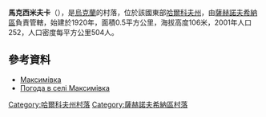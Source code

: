 {{coord|49|8|18|N|35|39|59|E|scale:100000_region:UA|display=title}}

'''馬克西米夫卡'''（{{lang-uk|Максимівка}}），是[[烏克蘭|烏克蘭]]的村落，位於該國東部[[哈爾科夫州|哈爾科夫州]]，由[[薩赫諾夫希納區|薩赫諾夫希納區]]負責管轄，始建於1920年，面積0.5平方公里，海拔高度106米，2001年人口252，人口密度每平方公里504人。

==參考資料==
* [http://w1.c1.rada.gov.ua/pls/z7502/A005?rdat1=09.01.2009&rf7571=33942 Максимівка]{{dead link|date=2018年5月 |bot=InternetArchiveBot |fix-attempted=yes }}
* [http://weather.in.ua/ua/har'kovskaja/14442 Погода в селі Максимівка] {{Wayback|url=http://weather.in.ua/ua/har%27kovskaja/14442 |date=20160323024731 }}

{{DEFAULTSORT:Максимівка}}
[[Category:哈爾科夫州村落|Category:哈爾科夫州村落]]
[[Category:薩赫諾夫希納區村落|Category:薩赫諾夫希納區村落]]


{{Kharkiv-geo-stub}}